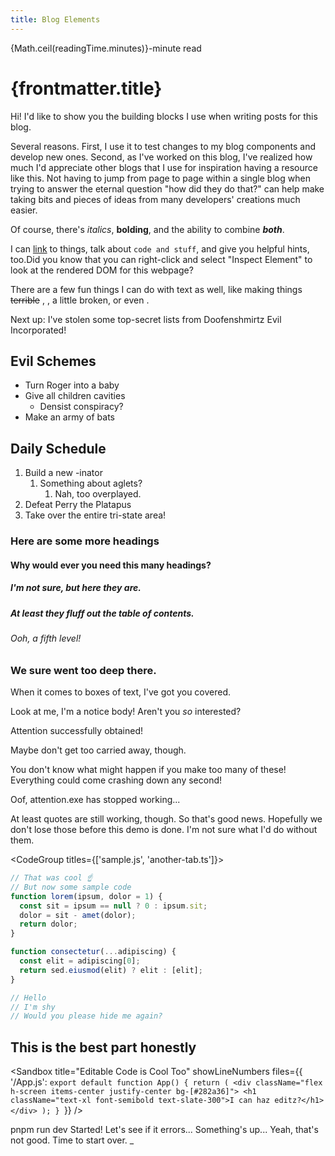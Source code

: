 ```yaml
---
title: Blog Elements
---
```


<BlogWrapper>

{Math.ceil(readingTime.minutes)}-minute read

# {frontmatter.title}

Hi! I'd like to show you the building blocks I use when writing posts for this blog.

<Collapse title="Why did you make this page? Also, let's make the title of this collapsible element just way too long for testing purposes.">Several reasons. First, I use it to test changes to my blog components and develop new ones. Second, as I've worked on this blog, I've realized how much I'd appreciate other blogs that I use for inspiration having a resource like this. Not having to jump from page to page within a single blog when trying to answer the eternal question "how did they do that?" can help make taking bits and pieces of ideas from many developers' creations much easier.</Collapse>

Of course, there's *italics*, **bolding**, and the ability to combine ***both***.

I can [link](https://tailwindcss.com/) to things, talk about `code and stuff`, and give you helpful hints, too.<Hint>Did you know that you can right-click and select "Inspect Element" to look at the rendered DOM for this webpage?</Hint>

There are a few fun things I can do with text as well, like making things <s>terrible</s> <Wave content="whimsical" />, <Shaky content="anxiety-inducing" />, a little <Glitch>broken</Glitch>, or even <Corrupted length={10} />.

Next up: I've stolen some top-secret lists from Doofenshmirtz Evil Incorporated!

## Evil Schemes

- Turn Roger into a baby
- Give all children cavities
  - Densist conspiracy?
- Make an army of bats

## Daily Schedule

1. Build a new -inator
   1. Something about aglets?
      1. Nah, too overplayed.
2. Defeat Perry the Platapus
3. Take over the entire tri-state area!

### Here are some more headings

#### Why would ever you need this many headings?

##### I'm not sure, but here they are.

##### At least they fluff out the table of contents.

###### Ooh, a fifth level!

### We sure went too deep there.

When it comes to boxes of text, I've got you covered.

<Notice title="I can grab your attention with this one.">Look at me, I'm a notice body! Aren't you *so* interested?</Notice>

<Victory>Attention successfully obtained!</Victory>

Maybe don't get too carried away, though.

<Warning title="Careful!">You don't know what might happen if you make too many of these! Everything could come crashing down any second!</Warning>

<Problem title="Something went wrong">Oof, attention.exe has stopped working...</Problem>

<Quote author="Ludo" affiliation="Super Awesome Corp" source="https://github.com/LudoLogical" alwaysLeftJustify>At least quotes are still working, though. So that's good news. Hopefully we don't lose those before this demo is done. I'm not sure what I'd do without them.</Quote>

<CodeGroup titles={['sample.js', 'another-tab.ts']}>

```js
// That was cool ☝️
// But now some sample code
function lorem(ipsum, dolor = 1) {
  const sit = ipsum == null ? 0 : ipsum.sit;
  dolor = sit - amet(dolor);
  return dolor;
}

function consectetur(...adipiscing) {
  const elit = adipiscing[0];
  return sed.eiusmod(elit) ? elit : [elit];
}
```

```ts
// Hello
// I'm shy
// Would you please hide me again?
```

</CodeGroup>

## This is the best part honestly

<Sandbox title="Editable Code is Cool Too" showLineNumbers files={{
  '/App.js': `export default function App() {
  return (
    <div className="flex h-screen items-center justify-center bg-[#282a36]">
      <h1 className="text-xl font-semibold text-slate-300">I can haz editz?</h1>
    </div>
  );
}
`}} />

<Terminal>
<Line prefix="$">pnpm run dev</Line>
<Line color="success">Started!</Line>
<Line>Let's see if it errors...</Line>
<Line color="warning">Something's up...</Line>
<Line highlight="error">Yeah, that's not good.</Line>
<Line>Time to start over.</Line>
<Line prefix="$">_</Line>
</Terminal>

</BlogWrapper>